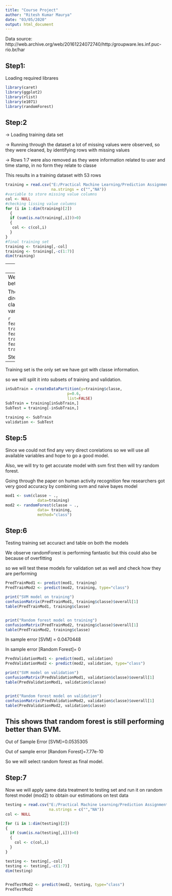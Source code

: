 ```yaml
---
title: "Course Project"
author: "Ritesh Kumar Maurya"
date: "03/05/2020"
output: html_document
---
```

Data source: http://web.archive.org/web/20161224072740/http:/groupware.les.inf.puc-rio.br/har

Step1:
---
Loading required librares

```r
library(caret)
library(ggplot2)
library(rlist)
library(e1071)
library(randomForest)
```

Step:2
---
-> Loading training data set

-> Running through the dataset a lot of missing values were observed, so they were cleaned, by identifying rows with missing values

-> Rows 1:7 were also removed as they were information related to user and time stamp, in no form they relate to classe

This results in a training dataset with 53 rows


```r
training = read.csv("E:/Practical Machine Learning/Prediction Assignment/pml-training.csv",
                    na.strings = c("","NA"))
#variable to store missing value columns
col <- NULL
#checking lissing value columns
for (i in 1:dim(training)[2])
  {
  if (sum(is.na(training[,i]))>0)
  {
   col <- c(col,i)
  }
}
#final training set
training <- training[,-col]
training <- training[,-c(1:7)]
dim(training)
```
---
Step:3 
---
We try to check correlations between variables.

These plots show us very little direct correlations between classe and predictor variables.

```r
featurePlot(training[,1:4], training[,53],"pairs" )
featurePlot(training[,5:8], training[,53],"pairs" )
featurePlot(training[,8:12], training[,53],"pairs" )
```

Step:4
---
Training set is the only set we have got with classe information.

so we will split it into subsets of training and validation.

```r
inSubTrain = createDataPartition(y=training$classe,
                           p=0.6,
                           list=FALSE)
SubTrain = training[inSubTrain,]
SubTest = training[-inSubTrain,]

training <- SubTrain
validation <- SubTest
```

Step:5
---
Since we could not find any very direct corelations so we will use all available variables and hope to go a good model.

Also, we will try to get accurate model with svm first then will try random forest.

Going through the paper on human activity recognition few researchers got very good accuracy by combining svm and naive bayes model

```r
mod1 <- svm(classe ~ .,
              data=training)
mod2 <- randomForest(classe ~ .,
              data= training,
              method="class")
```

Step:6
---
Testing training set accuract and table on both the models

We observe randomForest is performing fantastic but this could also be because of overfitting

so  we will test these models for validation set as well and check how they are performing

```r
PredTrainMod1 <- predict(mod1, training)
PredTrainMod2 <- predict(mod2, training, type="class")

print("SVM model on training")
confusionMatrix(PredTrainMod1, training$classe)$overall[1]
table(PredTrainMod1, training$classe)


print("Random forest model on training")
confusionMatrix(PredTrainMod2, training$classe)$overall[1]
table(PredTrainMod2, training$classe)
```
In sample error [SVM] = 0.0470448

In sample error [Random Forest]= 0

```r

PredValidationMod1 <- predict(mod1, validation)
PredValidationMod2 <- predict(mod2, validation, type="class")

print("SVM model on validation")
confusionMatrix(PredValidationMod1, validation$classe)$overall[1]
table(PredValidationMod1, validation$classe)


print("Random forest model on validation")
confusionMatrix(PredValidationMod2, validation$classe)$overall[1]
table(PredValidationMod2, validation$classe)

```

This shows that random forest is still performing better than SVM.
---

Out of Sample Error [SVM]=0.0535305

Out of sample error [Random Forest]=7.77e-10

So we will select random forest as final model.


Step:7
---
Now we will apply same data treatment to testing set and run it on random forest model (mod2) to obtain our estimations on test data

```r
testing = read.csv("E:/Practical Machine Learning/Prediction Assignment/pml-testing.csv",
                   na.strings = c("","NA"))
col <- NULL

for (i in 1:dim(testing)[2])
{
  if (sum(is.na(testing[,i]))>0)
  {
    col <- c(col,i)
  }
}

testing <- testing[,-col]
testing <- testing[,-c(1:7)]
dim(testing)

 
PredTestMod2 <- predict(mod2, testing, type="class")
PredTestMod2
```
